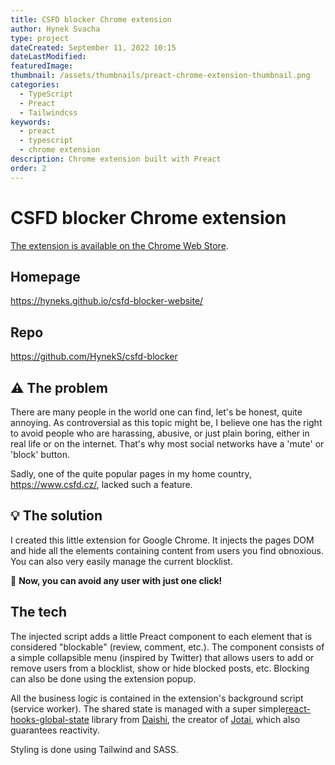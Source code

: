 ```yaml
---
title: CSFD blocker Chrome extension
author: Hynek Svacha
type: project
dateCreated: September 11, 2022 10:15
dateLastModified:
featuredImage:
thumbnail: /assets/thumbnails/preact-chrome-extension-thumbnail.png
categories:
  - TypeScript
  - Preact
  - Tailwindcss
keywords:
  - preact
  - typescript
  - chrome extension
description: Chrome extension built with Preact
order: 2
---
```


<MacBookMockup image={mock}/>

# CSFD blocker Chrome extension

<DevstackItem item="preact" label="Preact" />
<DevstackItem item="typescript" label="TypeScript" />
<DevstackItem item="tailwindcss" label="Tailwind" />
<DevstackItem item="sass" label="SASS" />

[The extension is available on the Chrome Web Store](https://chrome.google.com/webstore/search/csfd%20blocker?hl=cs).

## Homepage
https://hyneks.github.io/csfd-blocker-website/

## Repo
https://github.com/HynekS/csfd-blocker


## <span class="text-lg [filter:opacity(0.8)]">⚠</span> The problem

There are many people in the world one can find, let's be honest, quite annoying. As controversial as this topic might be, I believe one has the right to avoid people who are harassing, abusive, or just plain boring, either in real life or on the internet. That's why most social networks have a 'mute' or 'block' button.

Sadly, one of the quite popular pages in my home country, https://www.csfd.cz/, lacked such a feature.

## <span class="text-lg [filter:opacity(0.8)]">💡</span> The solution

I created this little extension for Google Chrome. It injects the pages DOM and hide all the elements containing content from users you find obnoxious. You can also very easily manage the current blocklist.

🚫 **Now, you can avoid any user with just one click!**

## The tech

The injected script adds a little Preact component to each element that is considered "blockable" (review, comment, etc.). The component consists of a simple collapsible menu (inspired by Twitter) that allows users to add or remove users from a blocklist, show or hide blocked posts, etc. Blocking can also be done using the extension popup.

All the business logic is contained in the extension's background script (service worker). The shared state is managed with a super simple[react-hooks-global-state](https://github.com/dai-shi/react-hooks-global-state) library from  [Daishi](https://twitter.com/dai_shi), the creator of [Jotai](https://jotai.org/), which also guarantees reactivity.

Styling is done using Tailwind and SASS.